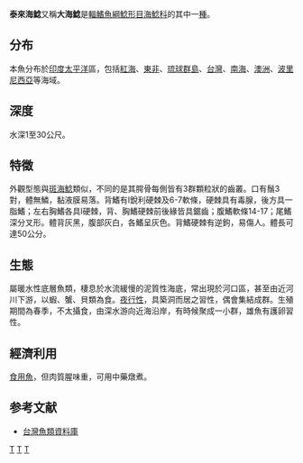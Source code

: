 {{Speciesbox
| taxon = Arius thalassinus
| status = LC
| status_system = iucn3.1
| trend = unknown
| binomial_authority = Rüppell, 1837
}}

'''泰來海鯰'''又稱'''大海鯰'''是[[輻鰭魚綱|輻鰭魚綱]][[鯰形目|鯰形目]][[海鯰科|海鯰科]]的其中一[[種|種]]。

==分布==
本魚分布於[[印度|印度]][[太平洋|太平洋]]區，包括[[紅海|紅海]]、[[東非|東非]]、[[琉球群島|琉球群島]]、[[台灣|台灣]]、[[南海|南海]]、[[澳洲|澳洲]]、[[波里尼西亞|波里尼西亞]]等海域。

==深度==
水深1至30公尺。

==特徵==
外觀型態與[[斑海鯰|斑海鯰]]類似，不同的是其腭骨每側皆有3群顆粒狀的齒叢。口有鬚3對，體無鱗，黏液膜易落。背鰭有I銳利硬棘及6-7軟條，硬棘具有毒腺，後方具一脂鰭；左右胸鰭各具I硬棘，背、胸鰭硬棘前後緣皆具鋸齒；腹鰭軟條14-17；尾鰭深分叉形。體背灰黑，腹部灰白，各鰭呈灰色。背鰭硬棘有逆鉤，易傷人。體長可達50公分。

==生態==
屬暖水性底層魚類，棲息於水流緩慢的泥質性海底，常出現於河口區，甚至由近河川下游，以蝦、蟹、貝類為食。[[夜行性|夜行性]]，具築洞而居之習性，偶會集結成群。生殖期間為春季，不太攝食，由深水游向近海沿岸，有時候聚成一小群，雄魚有護卵習性。

==經濟利用==
[[食用魚|食用魚]]，但肉質腥味重，可用中藥燉煮。

==参考文献==
*[http://fishdb.sinica.edu.tw/ 台灣魚類資料庫] {{Wayback|url=http://fishdb.sinica.edu.tw/ |date=20080410000437 }}
{{Taxonbar|from=Q11144788}}

[[Category:_1837年描述的鱼类|T]]
[[Category:食用鱼|T]]
[[Category:海鯰屬|T]]